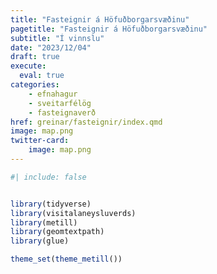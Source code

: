 ```yaml
---
title: "Fasteignir á Höfuðborgarsvæðinu"
pagetitle: "Fasteignir á Höfuðborgarsvæðinu"
subtitle: "Í vinnslu"
date: "2023/12/04"
draft: true
execute:
  eval: true
categories:
    - efnahagur
    - sveitarfélög
    - fasteignaverð
href: greinar/fasteignir/index.qmd
image: map.png
twitter-card:
    image: map.png
---
```



```r
#| include: false


library(tidyverse)
library(visitalaneysluverds)
library(metill)
library(geomtextpath)
library(glue)

theme_set(theme_metill())

```
